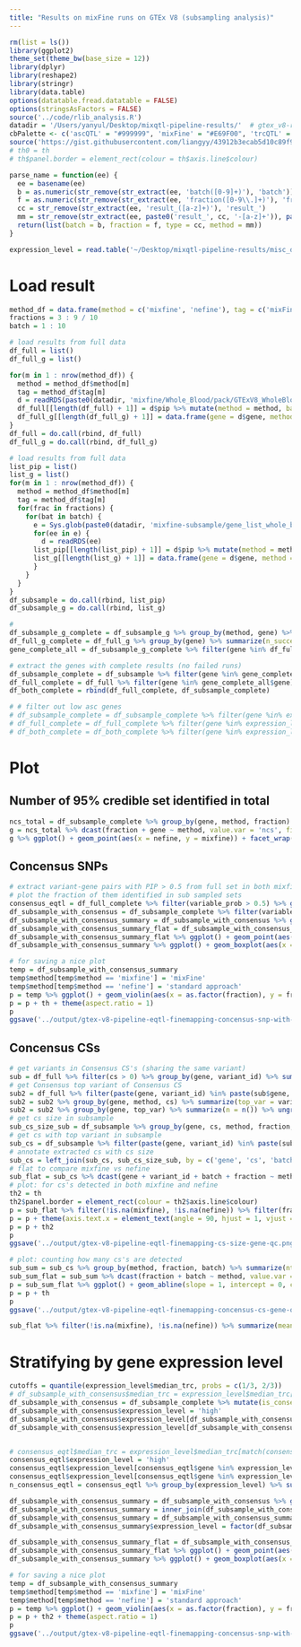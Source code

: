 ```yaml
---
title: "Results on mixFine runs on GTEx V8 (subsampling analysis)"
---
```


```r
rm(list = ls())
library(ggplot2)
theme_set(theme_bw(base_size = 12))
library(dplyr)
library(reshape2)
library(stringr)
library(data.table)
options(datatable.fread.datatable = FALSE)
options(stringsAsFactors = FALSE)
source('../code/rlib_analysis.R')
datadir = '/Users/yanyul/Desktop/mixqtl-pipeline-results/'  # gtex_v8-results/
cbPalette <- c('ascQTL' = "#999999", 'mixFine' = "#E69F00", 'trcQTL' = "#56B4E9", 'vanilla' = "#009E73", 'standard approach' = "#009E73", "#F0E442", "#0072B2", "#D55E00", "#CC79A7")
source('https://gist.githubusercontent.com/liangyy/43912b3ecab5d10c89f9d4b2669871c9/raw/8151c6fe70e3d4ee43d9ce340ecc0eb65172e616/my_ggplot_theme.R')
# th0 = th
# th$panel.border = element_rect(colour = th$axis.line$colour)

parse_name = function(ee) {
  ee = basename(ee)
  b = as.numeric(str_remove(str_extract(ee, 'batch([0-9]+)'), 'batch'))
  f = as.numeric(str_remove(str_extract(ee, 'fraction([0-9\\.]+)'), 'fraction'))
  cc = str_remove(str_extract(ee, 'result_([a-z]+)'), 'result_')
  mm = str_remove(str_extract(ee, paste0('result_', cc, '-[a-z]+')), paste0('result_', cc, '-'))
  return(list(batch = b, fraction = f, type = cc, method = mm))
}

expression_level = read.table('~/Desktop/mixqtl-pipeline-results/misc_data/gtex-v8-genes-passed-qc-with-median-trc.txt', header = T, stringsAsFactors = F)
```

# Load result

```r
method_df = data.frame(method = c('mixfine', 'nefine'), tag = c('mixFine', 'standard approach'))
fractions = 3 : 9 / 10
batch = 1 : 10

# load results from full data
df_full = list()
df_full_g = list()

for(m in 1 : nrow(method_df)) {
  method = method_df$method[m]
  tag = method_df$tag[m]
  d = readRDS(paste0(datadir, 'mixfine/Whole_Blood/pack/GTExV8_WholeBlood__result_pip-', method, '.rds'))
  df_full[[length(df_full) + 1]] = d$pip %>% mutate(method = method, batch = NA, fraction = 1)
  df_full_g[[length(df_full_g) + 1]] = data.frame(gene = d$gene, method = method, batch = NA, fraction = 1)
}
df_full = do.call(rbind, df_full)
df_full_g = do.call(rbind, df_full_g)

# load results from full data
list_pip = list()
list_g = list()
for(m in 1 : nrow(method_df)) {
  method = method_df$method[m]
  tag = method_df$tag[m]
  for(frac in fractions) {
    for(bat in batch) {
      e = Sys.glob(paste0(datadir, 'mixfine-subsample/gene_list_whole_blood_for_subsampling_with_qc0*/Whole_Blood/pack/mypack-08-10-20__indiv_subset-indiv_subset__fraction', frac, '__batch', bat, '-result_pip-', method, '.rds'))
      for(ee in e) {
        d = readRDS(ee)
      list_pip[[length(list_pip) + 1]] = d$pip %>% mutate(method = method, batch = bat, fraction = frac)
      list_g[[length(list_g) + 1]] = data.frame(gene = d$gene, method = method, batch = bat, fraction = frac)
      }
    }
  }
}
df_subsample = do.call(rbind, list_pip)
df_subsample_g = do.call(rbind, list_g)

# 
df_subsample_g_complete = df_subsample_g %>% group_by(method, gene) %>% summarize(n_success = n()) %>% ungroup() %>% filter(n_success == 10 * 7) %>% group_by(gene) %>% summarize(n_method = n()) %>% ungroup() %>% filter(n_method == 2)
df_full_g_complete = df_full_g %>% group_by(gene) %>% summarize(n_success = n()) %>% ungroup() %>% filter(n_success == 2)
gene_complete_all = df_subsample_g_complete %>% filter(gene %in% df_full_g_complete$gene)

# extract the genes with complete results (no failed runs)
df_subsample_complete = df_subsample %>% filter(gene %in% gene_complete_all$gene) 
df_full_complete = df_full %>% filter(gene %in% gene_complete_all$gene)
df_both_complete = rbind(df_full_complete, df_subsample_complete)

# # filter out low asc genes
# df_subsample_complete = df_subsample_complete %>% filter(gene %in% expression_level$gene[expression_level$n_good_asc > 30 / 3 * 10]) 
# df_full_complete = df_full_complete %>% filter(gene %in% expression_level$gene[expression_level$n_good_asc > 30 / 3 * 10]) 
# df_both_complete = df_both_complete %>% filter(gene %in% expression_level$gene[expression_level$n_good_asc > 30 / 3 * 10]) 
```

# Plot

## Number of 95% credible set identified in total

```r
ncs_total = df_subsample_complete %>% group_by(gene, method, fraction) %>% summarize(ncs = length(unique(cs))) %>% ungroup()
g = ncs_total %>% dcast(fraction + gene ~ method, value.var = 'ncs', fill = 0)
g %>% ggplot() + geom_point(aes(x = nefine, y = mixfine)) + facet_wrap(~fraction)
```


## Concensus SNPs

```r
# extract variant-gene pairs with PIP > 0.5 from full set in both mixfine and nefine
# plot the fraction of them identified in sub sampled sets
consensus_eqtl = df_full_complete %>% filter(variable_prob > 0.5) %>% group_by(variant_id, gene) %>% summarize(n_method = n()) %>% ungroup() %>% filter(n_method == 2)
df_subsample_with_consensus = df_subsample_complete %>% filter(variable_prob > 0) %>% mutate(is_consensus = paste(variant_id, gene) %in% paste(consensus_eqtl$variant_id, consensus_eqtl$gene))
df_subsample_with_consensus_summary = df_subsample_with_consensus %>% group_by(method, fraction, batch) %>% summarize(fraction_of_detection = sum(is_consensus) / nrow(consensus_eqtl))
df_subsample_with_consensus_summary_flat = df_subsample_with_consensus_summary %>% dcast(fraction + batch ~ method, value.var = 'fraction_of_detection')
df_subsample_with_consensus_summary_flat %>% ggplot() + geom_point(aes(x = mixfine, y = nefine)) + geom_abline(slope = 1, intercept = 0)
df_subsample_with_consensus_summary %>% ggplot() + geom_boxplot(aes(x = as.factor(fraction), y = fraction_of_detection, color = method)) + scale_color_manual(values = cbPalette)

# for saving a nice plot
temp = df_subsample_with_consensus_summary
temp$method[temp$method == 'mixfine'] = 'mixFine'
temp$method[temp$method == 'nefine'] = 'standard approach'
p = temp %>% ggplot() + geom_violin(aes(x = as.factor(fraction), y = fraction_of_detection, fill = method), alpha = .5, position = position_dodge(1)) + geom_boxplot(aes(x = as.factor(fraction), y = fraction_of_detection, fill = method), alpha = 1, width = .2, position = position_dodge(1)) + scale_fill_manual(values = cbPalette) + xlab('Subsampling fraction') + ylab('Power (detection rate)') + theme(legend.position = c(0.8, 0.2), legend.title = element_blank()) # + ggtitle('Consensus variants \n (PIP > 0.5 in both) \n being detected')
p = p + th + theme(aspect.ratio = 1)
p
ggsave('../output/gtex-v8-pipeline-eqtl-finemapping-concensus-snp-with-gene-qc.png', p, height = 4, width = 4)
```

## Concensus CSs

```r
# get variants in Consensus CS's (sharing the same variant)
sub = df_full %>% filter(cs > 0) %>% group_by(gene, variant_id) %>% summarize(nmethod = length(unique(method))) %>% ungroup() %>% filter(nmethod > 1)
# get Consensus top variant of Consensus CS
sub2 = df_full %>% filter(paste(gene, variant_id) %in% paste(sub$gene, sub$variant_id))
sub2 = sub2 %>% group_by(gene, method, cs) %>% summarize(top_var = variant_id[which.max(variable_prob)])
sub2 = sub2 %>% group_by(gene, top_var) %>% summarize(n = n()) %>% ungroup() %>% filter(n == 2)
# get cs size in subsample
sub_cs_size_sub = df_subsample %>% group_by(gene, cs, method, fraction, batch) %>% summarize(cs_size = n())
# get cs with top variant in subsample
sub_cs = df_subsample %>% filter(paste(gene, variant_id) %in% paste(sub2$gene, sub2$top_var))
# annotate extracted cs with cs size
sub_cs = left_join(sub_cs, sub_cs_size_sub, by = c('gene', 'cs', 'batch', 'fraction', 'method'))
# flat to compare mixfine vs nefine
sub_flat = sub_cs %>% dcast(gene + variant_id + batch + fraction ~ method, value.var = 'cs_size')
# plot: for cs's detected in both mixfine and nefine
th2 = th
th2$panel.border = element_rect(colour = th2$axis.line$colour)
p = sub_flat %>% filter(!is.na(mixfine), !is.na(nefine)) %>% filter(fraction != 0.3) %>% ggplot(aes(y = mixfine, x = nefine)) + geom_abline(slope = 1, intercept = 0, color = 'lightgray') + geom_point(alpha = .5) + facet_wrap(~fraction, ncol = 2) + ylab('CS size in mixFine') + xlab('CS size in standard approach') + coord_equal(xlim = c(0, 300), y = c(0, 300)) # + ggtitle('Size of Consensus CS \n being detected in both')
p = p + theme(axis.text.x = element_text(angle = 90, hjust = 1, vjust = .5)) # + coord_cartesian(xlim = c(0, 300), y = c(0, 300))
p = p + th2
p
ggsave('../output/gtex-v8-pipeline-eqtl-finemapping-cs-size-gene-qc.png', p, height = 5, width = 4)

# plot: counting how many cs's are detected
sub_sum = sub_cs %>% group_by(method, fraction, batch) %>% summarize(ntimes_detected = n()) 
sub_sum_flat = sub_sum %>% dcast(fraction + batch ~ method, value.var = 'ntimes_detected')
p = sub_sum_flat %>% ggplot() + geom_abline(slope = 1, intercept = 0, color = 'lightgray') + geom_point(aes(y = mixfine / nrow(sub2), x = nefine / nrow(sub2))) + ylab('Detection rate in mixFine') + xlab('Detection rate in standard approach') + coord_equal() # + ggtitle('Consensus CS \n (CS with same top variant) \n being detected')
p = p + th
p
ggsave('../output/gtex-v8-pipeline-eqtl-finemapping-concensus-cs-gene-qc.png', p, height = 4, width = 4)

sub_flat %>% filter(!is.na(mixfine), !is.na(nefine)) %>% summarize(mean_mixfine = mean(mixfine, na.rm = T), mean_nefine = mean(nefine, na.rm = T))
```

# Stratifying by gene expression level

```r
cutoffs = quantile(expression_level$median_trc, probs = c(1/3, 2/3))
# df_subsample_with_consensus$median_trc = expression_level$median_trc[match(df_subsample_with_consensus$gene, expression_level$gene)]
df_subsample_with_consensus = df_subsample_complete %>% mutate(is_consensus = paste(variant_id, gene) %in% paste(consensus_eqtl$variant_id, consensus_eqtl$gene))
df_subsample_with_consensus$expression_level = 'high'
df_subsample_with_consensus$expression_level[df_subsample_with_consensus$gene %in% expression_level$gene[expression_level$median_trc < cutoffs[1]]] = 'low'
df_subsample_with_consensus$expression_level[df_subsample_with_consensus$gene %in% expression_level$gene[expression_level$median_trc < cutoffs[2] & expression_level$median_trc >= cutoffs[1]]] = 'middle'


# consensus_eqtl$median_trc = expression_level$median_trc[match(consensus_eqtl$gene, expression_level$gene)]
consensus_eqtl$expression_level = 'high'
consensus_eqtl$expression_level[consensus_eqtl$gene %in% expression_level$gene[expression_level$median_trc < cutoffs[1]]] = 'low'
consensus_eqtl$expression_level[consensus_eqtl$gene %in% expression_level$gene[expression_level$median_trc < cutoffs[2] & expression_level$median_trc >= cutoffs[1]]] = 'middle'
n_consensus_eqtl = consensus_eqtl %>% group_by(expression_level) %>% summarize(n = n()) %>% ungroup()

df_subsample_with_consensus_summary = df_subsample_with_consensus %>% group_by(method, fraction, batch, expression_level) %>% summarize(num_of_detection = sum(is_consensus))
df_subsample_with_consensus_summary = inner_join(df_subsample_with_consensus_summary, n_consensus_eqtl, by = 'expression_level')
df_subsample_with_consensus_summary = df_subsample_with_consensus_summary %>% mutate(fraction_of_detection = num_of_detection / n)
df_subsample_with_consensus_summary$expression_level = factor(df_subsample_with_consensus_summary$expression_level, levels = c('high', 'middle', 'low'))

df_subsample_with_consensus_summary_flat = df_subsample_with_consensus_summary %>% dcast(fraction + batch + expression_level ~ method, value.var = 'fraction_of_detection')
df_subsample_with_consensus_summary_flat %>% ggplot() + geom_point(aes(x = mixfine, y = nefine)) + geom_abline(slope = 1, intercept = 0) + facet_wrap(~expression_level)
df_subsample_with_consensus_summary %>% ggplot() + geom_boxplot(aes(x = as.factor(fraction), y = fraction_of_detection, color = method)) + facet_wrap(~expression_level) # + scale_color_manual(values = cbPalette)

# for saving a nice plot
temp = df_subsample_with_consensus_summary
temp$method[temp$method == 'mixfine'] = 'mixFine'
temp$method[temp$method == 'nefine'] = 'standard approach'
p = temp %>% ggplot() + geom_violin(aes(x = as.factor(fraction), y = fraction_of_detection, fill = method), alpha = .5, position = position_dodge(1)) + geom_boxplot(aes(x = as.factor(fraction), y = fraction_of_detection, fill = method), alpha = 1, width = .2, position = position_dodge(1)) + scale_fill_manual(values = cbPalette) + xlab('Subsampling fraction') + ylab('Power (detection rate)') + theme(legend.position = 'bottom', legend.title = element_blank()) + facet_wrap(~expression_level)  # + ggtitle('Consensus variants \n (PIP > 0.5 in both) \n being detected')
p = p + th2 + theme(aspect.ratio = 1)
p
ggsave('../output/gtex-v8-pipeline-eqtl-finemapping-concensus-snp-with-gene-qc-stratified.png', p, height = 4, width = 8)
```
